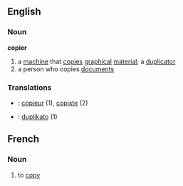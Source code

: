 ==English==
===Noun===
'''copier'''
#a [[machine]] that [[copies]] [[graphical]] [[material]]; a [[duplicator]]
#a person who copies [[document]]s


===Translations===
* {{fr}} : [[copieur]] (1), [[copiste]] (2)
* {{io}} : [[duplikato]] (1) 

==French==
===Noun===
# to [[copy]]